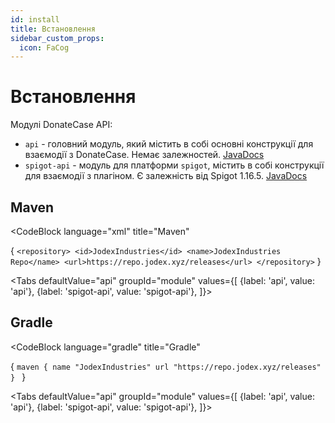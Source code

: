 ```yaml
---
id: install
title: Встановлення
sidebar_custom_props:
  icon: FaCog
---
```



# Встановлення 

Модулі DonateCase API:
- `api` - головний модуль, який містить в собі основні конструкції для взаємодії з DonateCase. Немає залежностей. [JavaDocs](https://repo.jodex.xyz/javadoc/releases/com/jodexindustries/donatecase/api/2.1.0.0/raw/index.html)
- `spigot-api` - модуль для платформи `spigot`, містить в собі конструкції для взаємодії з плагіном. Є залежність від Spigot 1.16.5. [JavaDocs](https://repo.jodex.xyz/javadoc/releases/com/jodexindustries/donatecase/spigot-api/2.1.0.0/raw/index.html)

## Maven
<CodeBlock
        language="xml"
        title="Maven"
>
{
`<repository>
    <id>JodexIndustries</id>
    <name>JodexIndustries Repo</name>
    <url>https://repo.jodex.xyz/releases</url>
</repository>`
}
</CodeBlock>

<Tabs
  defaultValue="api"
  groupId="module"
  values={[
    {label: 'api', value: 'api'},
    {label: 'spigot-api', value: 'spigot-api'},
  ]}>
  <TabItem value="api">
<FetchVersion type="maven" artifactId="api" />
  </TabItem>
  <TabItem value="spigot-api">
  <FetchVersion type="maven" artifactId="spigot-api" />
  </TabItem>
</Tabs>


## Gradle
<CodeBlock
        language="gradle"
        title="Gradle"
>
{
`maven {
    name "JodexIndustries"
    url "https://repo.jodex.xyz/releases"
}
`
}
</CodeBlock>

<Tabs
  defaultValue="api"
  groupId="module"
  values={[
    {label: 'api', value: 'api'},
    {label: 'spigot-api', value: 'spigot-api'},
  ]}>
  <TabItem value="api">
<FetchVersion type="gradle" artifactId="api" />
  </TabItem>
  <TabItem value="spigot-api">
  <FetchVersion type="gradle" artifactId="spigot-api" />
  </TabItem>
</Tabs>